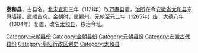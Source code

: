 '''泰和县'''，古县名。[[北宋|北宋]][[宣和_(北宋)|宣和]]三年（1121年）改[[万寿县|万寿县]]置，[[治所|治所]]在今[[安徽省|安徽省]][[太和县|太和县]]东[[原墙镇|原墙镇]]。属[[顺昌府|顺昌府]]。[[金朝|金朝]]时，属[[颍州_(北魏)|颖州]]。[[元朝|元朝]][[至元_(忽必烈)|至元]]二年（1265年）废，[[大德_(元朝)|大德]]八年（1304年）复置，改名[[太和县|太和县]]，移治今址。

{{安徽行政区划小作品}}
[[Category:宋朝县份|Category:宋朝县份]]
[[Category:金朝县份|Category:金朝县份]]
[[Category:元朝县份|Category:元朝县份]]
[[Category:安徽古代县份|Category:安徽古代县份]]
[[Category:阜阳行政区划史|Category:阜阳行政区划史]]
[[Category:太和县|Category:太和县]]